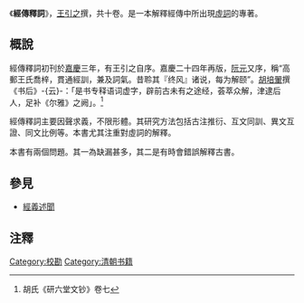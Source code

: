 {{Infobox Book 
|name                 = 經傳釋詞
|image                =  
|image_caption        =  
|author               = [[王引之|王引之]]
|title_orig           = 經傳釋詞
|translator           =  
|illustrator          = 
|cover_artist         = 
|country              = [[中國|中國]][[江苏省|江蘇]]高郵
|language             = [[中文|中文]]
|series               = 釋義類
|subject              = 解釋經傳中所出現虛詞專著。
|genre                = 重虛詞解釋。
|publisher            = 
|release_date         = 
|chinese_release_date = [[清朝|清]][[嘉慶|嘉慶]]3年（1798年）初刊<br>[[清朝|清]][[嘉慶|嘉慶]]24年（1819年）重刻
|media_type           = 線裝書
|pages                = 10卷
|format               = 
|isbn                 = 
|oclc                 = 
|dewey                = 
|congress             = 
|preceded_by          =  
|followed_by          =  
}}

《'''經傳釋詞'''》，[[王引之|王引之]]撰，共十卷。是一本解釋經傳中所出現[[虛詞|虛詞]]的專著。

==概說==
經傳釋詞初刊於[[嘉慶|嘉慶]]三年，有王引之自序。嘉慶二十四年再版，[[阮元|阮元]]又序，稱“高郵王氏喬梓，貫通經訓，兼及詞氣。昔聆其『终风』诸说，每为解颐”。[[胡培翬|胡培翬]]撰《书后》-{云}-：「是书专释语词虚字，辟前古未有之途经，荟萃众解，津逮后人，足补《尔雅》之阙」。<ref>胡氏《研六堂文钞》卷七</ref>

經傳釋詞主要因聲求義，不限形體。其研究方法包括古注推衍、互文同訓、異文互證、同文比例等。本書尤其注重對虛詞的解釋。

本書有兩個問題。其一為缺漏甚多，其二是有時會錯誤解釋古書。

==參見==
{{wikisource|經傳釋詞}}
*[[經義述聞|經義述聞]]

==注釋==
{{reflist}}

[[Category:校勘|Category:校勘]]
[[Category:清朝书籍|Category:清朝书籍]]